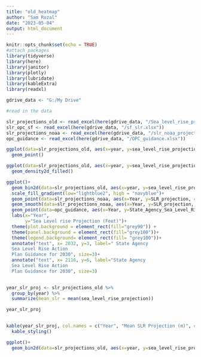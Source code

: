```yaml
---
title: "old_heatmap"
author: "Sam Rozal"
date: "2023-05-04"
output: html_document
---
```


```r
knitr::opts_chunk$set(echo = TRUE)
#attach packages
library(tidyverse)
library(here)
library(janitor)
library(plotly)
library(lubridate)
library(kableExtra)
library(readxl)

gdrive_data <- "G:/My Drive"

```

```r
#read in the data 

slr_projections_old <- read_excel(here(gdrive_data, "/Sea_level_rise_projections.xlsx"))
slr_opc_sf <- read_excel(here(gdrive_data, "/sf_slr.xlsx"))
slr_projections_noaa <- read_excel(here(gdrive_data, "/slr_noaa_projections_transposed.xlsx"))
opc_guidance <- read_excel(here(gdrive_data, "/OPC_guidance.xlsx"))

```

```r
ggplot(data=slr_projections_old, aes(x=year, y=sea_level_rise_projection))+
  geom_point()
```

```r
ggplot(data=slr_projections_old, aes(x=year, y=sea_level_rise_projection))+
  geom_density2d_filled()
```

```r
ggplot()+
  geom_bin2d(data=slr_projections_old, aes(x=year, y=sea_level_rise_projection),binwidth = c(10 ,.5))+
  scale_fill_gradient(low="lightblue2", high = "navyblue")+
  geom_point(data=slr_projections_noaa, aes(x=Year, y=SLR_projection, color=Scenario))+
  geom_smooth(data=slr_projections_noaa, aes(x=Year, y=SLR_projection, color=Scenario))+
  geom_point(data=opc_guidance, aes(x=Year, y=State_Agency_Sea_Level_Rise_Action_Plan_Guidance), size=3)+
  labs(x="Year", 
       y="Sea Level rise Projection (Feet)")+
  theme(plot.background = element_rect(fill="grey90")) +
  theme(panel.background = element_rect(fill="grey100"))+
  theme(legend.background= element_rect(fill= "grey100"))+
  annotate("text", x= 2032, y=3, label=" State Agency 
  Sea Level Rise Action 
  Plan Guidance for 2030", size=3)+
  annotate("text", x= 2116, y=6, label="State Agency 
  Sea Level Rise Action 
  Plan Guidance for 2030", size=3)
  
```

```r
year_slr_proj <- slr_projections_old %>% 
  group_by(year) %>%
  summarize(mean_slr = mean(sea_level_rise_projection))

year_slr_proj
  
```
```r
kable(year_slr_proj, col.names = c("Year", "Mean SLR Projection (m)", caption = "Table. 1 Mean Sea Level rise Projections by Year")) %>% 
  kable_styling()

```

```r
ggplot()+
  geom_bin2d(data=slr_projections_old, aes(x=year, y=sea_level_rise_projection),binwidth = c(10 ,.5))
```


